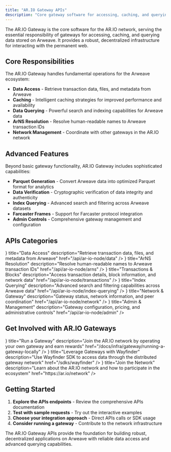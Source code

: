 ```yaml
---
title: "AR.IO Gateway APIs"
description: "Core gateway software for accessing, caching, and querying data on Arweave"
---
```



The AR.IO Gateway is the core software for the AR.IO network, serving the essential responsibility of gateways for accessing, caching, and querying data stored on Arweave. It provides a robust, decentralized infrastructure for interacting with the permanent web.

## Core Responsibilities

The AR.IO Gateway handles fundamental operations for the Arweave ecosystem:

- **Data Access** - Retrieve transaction data, files, and metadata from Arweave
- **Caching** - Intelligent caching strategies for improved performance and availability
- **Data Querying** - Powerful search and indexing capabilities for Arweave data
- **ArNS Resolution** - Resolve human-readable names to Arweave transaction IDs
- **Network Management** - Coordinate with other gateways in the AR.IO network

## Advanced Features

Beyond basic gateway functionality, AR.IO Gateway includes sophisticated capabilities:

- **Parquet Generation** - Convert Arweave data into optimized Parquet format for analytics
- **Data Verification** - Cryptographic verification of data integrity and authenticity
- **Index Querying** - Advanced search and filtering across Arweave datasets
- **Farcaster Frames** - Support for Farcaster protocol integration
- **Admin Controls** - Comprehensive gateway management and configuration

## APIs Categories

<Cards>
  <Card
    icon={<Database />}
    title="Data Access"
    description="Retrieve transaction data, files, and metadata from Arweave"
    href="/api/ar-io-node/data"
  />
  <Card
    icon={<Route />}
    title="ArNS Resolution"
    description="Resolve human-readable names to Arweave transaction IDs"
    href="/api/ar-io-node/arns"
  />
  <Card
    icon={<FileText />}
    title="Transactions & Blocks"
    description="Access transaction details, block information, and network data"
    href="/api/ar-io-node/transactions"
  />
  <Card
    icon={<Search />}
    title="Index Querying"
    description="Advanced search and filtering capabilities across Arweave data"
    href="/api/ar-io-node/index-querying"
  />
  <Card
    icon={<Network />}
    title="Network & Gateway"
    description="Gateway status, network information, and peer coordination"
    href="/api/ar-io-node/network"
  />
  <Card
    icon={<Server />}
    title="Admin & Management"
    description="Gateway configuration, pricing, and administrative controls"
    href="/api/ar-io-node/admin"
  />
</Cards>

## Get Involved with AR.IO Gateways

<Cards>
  <Card
    icon={<Server />}
    title="Run a Gateway"
    description="Join the AR.IO network by operating your own gateway and earn rewards"
    href="/docs/infra/gateway/running-a-gateway-locally"
  />
  <Card
    icon={<Route />}
    title="Leverage Gateways with Wayfinder"
    description="Use Wayfinder SDK to access data through the distributed gateway network"
    href="/sdks/wayfinder"
  />
  <Card
    icon={<Network />}
    title="Join the Network"
    description="Learn about the AR.IO network and how to participate in the ecosystem"
    href="https://ar.io/network"
  />
</Cards>

## Getting Started

1. **Explore the APIs endpoints** - Review the comprehensive APIs documentation
2. **Test with sample requests** - Try out the interactive examples
3. **Choose your integration approach** - Direct APIs calls or SDK usage
4. **Consider running a gateway** - Contribute to the network infrastructure

The AR.IO Gateway APIs provide the foundation for building robust, decentralized applications on Arweave with reliable data access and advanced querying capabilities.